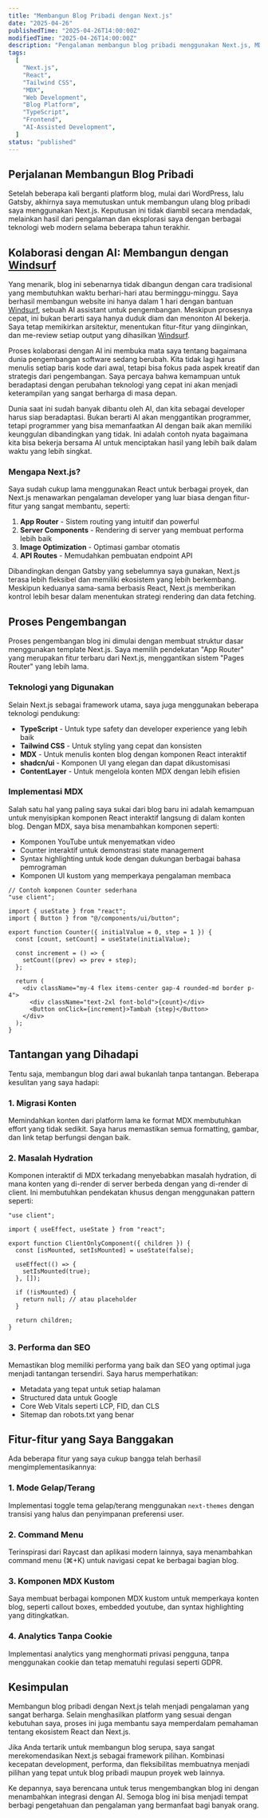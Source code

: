 ```yaml
---
title: "Membangun Blog Pribadi dengan Next.js"
date: "2025-04-26"
publishedTime: "2025-04-26T14:00:00Z"
modifiedTime: "2025-04-26T14:00:00Z"
description: "Pengalaman membangun blog pribadi menggunakan Next.js, MDX, dan Tailwind CSS, termasuk proses migrasi dari platform sebelumnya, implementasi fitur-fitur modern, dan tantangan yang dihadapi selama pengembangan."
tags:
  [
    "Next.js",
    "React",
    "Tailwind CSS",
    "MDX",
    "Web Development",
    "Blog Platform",
    "TypeScript",
    "Frontend",
    "AI-Assisted Development",
  ]
status: "published"
---
```


## Perjalanan Membangun Blog Pribadi

Setelah beberapa kali berganti platform blog, mulai dari WordPress, lalu Gatsby, akhirnya saya memutuskan untuk membangun ulang blog pribadi saya menggunakan Next.js. Keputusan ini tidak diambil secara mendadak, melainkan hasil dari pengalaman dan eksplorasi saya dengan berbagai teknologi web modern selama beberapa tahun terakhir.

## Kolaborasi dengan AI: Membangun dengan [Windsurf](https://windsurf.com/refer?referral_code=8b890e301d)

Yang menarik, blog ini sebenarnya tidak dibangun dengan cara tradisional yang membutuhkan waktu berhari-hari atau berminggu-minggu. Saya berhasil membangun website ini hanya dalam 1 hari dengan bantuan [Windsurf](https://windsurf.com/refer?referral_code=8b890e301d), sebuah AI assistant untuk pengembangan. Meskipun prosesnya cepat, ini bukan berarti saya hanya duduk diam dan menonton AI bekerja. Saya tetap memikirkan arsitektur, menentukan fitur-fitur yang diinginkan, dan me-review setiap output yang dihasilkan [Windsurf](https://windsurf.com/refer?referral_code=8b890e301d).

Proses kolaborasi dengan AI ini membuka mata saya tentang bagaimana dunia pengembangan software sedang berubah. Kita tidak lagi harus menulis setiap baris kode dari awal, tetapi bisa fokus pada aspek kreatif dan strategis dari pengembangan. Saya percaya bahwa kemampuan untuk beradaptasi dengan perubahan teknologi yang cepat ini akan menjadi keterampilan yang sangat berharga di masa depan.

Dunia saat ini sudah banyak dibantu oleh AI, dan kita sebagai developer harus siap beradaptasi. Bukan berarti AI akan menggantikan programmer, tetapi programmer yang bisa memanfaatkan AI dengan baik akan memiliki keunggulan dibandingkan yang tidak. Ini adalah contoh nyata bagaimana kita bisa bekerja bersama AI untuk menciptakan hasil yang lebih baik dalam waktu yang lebih singkat.

### Mengapa Next.js?

Saya sudah cukup lama menggunakan React untuk berbagai proyek, dan Next.js menawarkan pengalaman developer yang luar biasa dengan fitur-fitur yang sangat membantu, seperti:

1. **App Router** - Sistem routing yang intuitif dan powerful
2. **Server Components** - Rendering di server yang membuat performa lebih baik
3. **Image Optimization** - Optimasi gambar otomatis
4. **API Routes** - Memudahkan pembuatan endpoint API

Dibandingkan dengan Gatsby yang sebelumnya saya gunakan, Next.js terasa lebih fleksibel dan memiliki ekosistem yang lebih berkembang. Meskipun keduanya sama-sama berbasis React, Next.js memberikan kontrol lebih besar dalam menentukan strategi rendering dan data fetching.

## Proses Pengembangan

Proses pengembangan blog ini dimulai dengan membuat struktur dasar menggunakan template Next.js. Saya memilih pendekatan "App Router" yang merupakan fitur terbaru dari Next.js, menggantikan sistem "Pages Router" yang lebih lama.

### Teknologi yang Digunakan

Selain Next.js sebagai framework utama, saya juga menggunakan beberapa teknologi pendukung:

- **TypeScript** - Untuk type safety dan developer experience yang lebih baik
- **Tailwind CSS** - Untuk styling yang cepat dan konsisten
- **MDX** - Untuk menulis konten blog dengan komponen React interaktif
- **shadcn/ui** - Komponen UI yang elegan dan dapat dikustomisasi
- **ContentLayer** - Untuk mengelola konten MDX dengan lebih efisien

### Implementasi MDX

Salah satu hal yang paling saya sukai dari blog baru ini adalah kemampuan untuk menyisipkan komponen React interaktif langsung di dalam konten blog. Dengan MDX, saya bisa menambahkan komponen seperti:

- Komponen YouTube untuk menyematkan video
- Counter interaktif untuk demonstrasi state management
- Syntax highlighting untuk kode dengan dukungan berbagai bahasa pemrograman
- Komponen UI kustom yang memperkaya pengalaman membaca

```tsx
// Contoh komponen Counter sederhana
"use client";

import { useState } from "react";
import { Button } from "@/components/ui/button";

export function Counter({ initialValue = 0, step = 1 }) {
  const [count, setCount] = useState(initialValue);

  const increment = () => {
    setCount((prev) => prev + step);
  };

  return (
    <div className="my-4 flex items-center gap-4 rounded-md border p-4">
      <div className="text-2xl font-bold">{count}</div>
      <Button onClick={increment}>Tambah {step}</Button>
    </div>
  );
}
```

## Tantangan yang Dihadapi

Tentu saja, membangun blog dari awal bukanlah tanpa tantangan. Beberapa kesulitan yang saya hadapi:

### 1. Migrasi Konten

Memindahkan konten dari platform lama ke format MDX membutuhkan effort yang tidak sedikit. Saya harus memastikan semua formatting, gambar, dan link tetap berfungsi dengan baik.

### 2. Masalah Hydration

Komponen interaktif di MDX terkadang menyebabkan masalah hydration, di mana konten yang di-render di server berbeda dengan yang di-render di client. Ini membutuhkan pendekatan khusus dengan menggunakan pattern seperti:

```tsx
"use client";

import { useEffect, useState } from "react";

export function ClientOnlyComponent({ children }) {
  const [isMounted, setIsMounted] = useState(false);

  useEffect(() => {
    setIsMounted(true);
  }, []);

  if (!isMounted) {
    return null; // atau placeholder
  }

  return children;
}
```

### 3. Performa dan SEO

Memastikan blog memiliki performa yang baik dan SEO yang optimal juga menjadi tantangan tersendiri. Saya harus memperhatikan:

- Metadata yang tepat untuk setiap halaman
- Structured data untuk Google
- Core Web Vitals seperti LCP, FID, dan CLS
- Sitemap dan robots.txt yang benar

## Fitur-fitur yang Saya Banggakan

Ada beberapa fitur yang saya cukup bangga telah berhasil mengimplementasikannya:

### 1. Mode Gelap/Terang

Implementasi toggle tema gelap/terang menggunakan `next-themes` dengan transisi yang halus dan penyimpanan preferensi user.

### 2. Command Menu

Terinspirasi dari Raycast dan aplikasi modern lainnya, saya menambahkan command menu (⌘+K) untuk navigasi cepat ke berbagai bagian blog.

### 3. Komponen MDX Kustom

Saya membuat berbagai komponen MDX kustom untuk memperkaya konten blog, seperti callout boxes, embedded youtube, dan syntax highlighting yang ditingkatkan.

### 4. Analytics Tanpa Cookie

Implementasi analytics yang menghormati privasi pengguna, tanpa menggunakan cookie dan tetap mematuhi regulasi seperti GDPR.

## Kesimpulan

Membangun blog pribadi dengan Next.js telah menjadi pengalaman yang sangat berharga. Selain menghasilkan platform yang sesuai dengan kebutuhan saya, proses ini juga membantu saya memperdalam pemahaman tentang ekosistem React dan Next.js.

Jika Anda tertarik untuk membangun blog serupa, saya sangat merekomendasikan Next.js sebagai framework pilihan. Kombinasi kecepatan development, performa, dan fleksibilitas membuatnya menjadi pilihan yang tepat untuk blog pribadi maupun proyek web lainnya.

Ke depannya, saya berencana untuk terus mengembangkan blog ini dengan menambahkan integrasi dengan AI. Semoga blog ini bisa menjadi tempat berbagi pengetahuan dan pengalaman yang bermanfaat bagi banyak orang.
